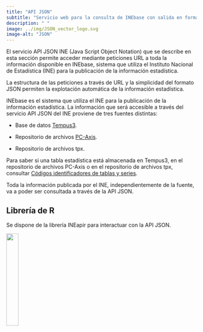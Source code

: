 ```yaml
---
title: "API JSON"
subtitle: "Servicio web para la consulta de INEbase con salida en formato JSON"
description: " "
image: ../img/JSON_vector_logo.svg
image-alt: "JSON"
---
```


El servicio API JSON INE (Java Script Object Notation) que se describe en esta sección permite acceder mediante peticiones URL a toda la información disponible en INEbase, sistema que utiliza el Instituto Nacional de Estadística (INE) para la publicación de la información estadística.

La estructura de las peticiones a través de URL y la simplicidad del formato JSON permiten la explotación automática de la información estadística.

INEbase es el sistema que utiliza el INE para la publicación de la información estadística. La información que será accesible a través del servicio API JSON del INE proviene de tres fuentes distintas:

-   Base de datos [Tempus3](tempus3.html).

-   Repositorio de archivos [PC-Axis](https://www.ine.es/ss/Satellite?L=es_ES&c=Page&cid=1254735116596&p=1254735116596&pagename=ProductosYServicios%2FPYSLayout).

-   Repositorio de archivos tpx.

Para saber si una tabla estadística está almacenada en Tempus3, en el repositorio de archivos PC-Axis o en el repositorio de archivos tpx, consultar [Códigos identificadores de tablas y series](codigos_identificadores.html).

Toda la información publicada por el INE, independientemente de la fuente, va a poder ser consultada a través de la API JSON.

## Librería de R

Se dispone de la librería INEapir para interactuar con la API JSON.

[![](/img/hex_logo.png){fig-alt="INEapir" fig-align="center" width="25%"}](https://github.com/uvima/ineapir)
